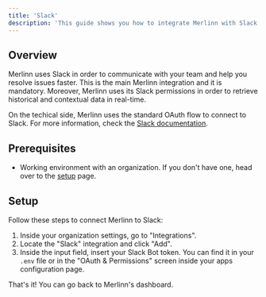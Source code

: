 ```yaml
---
title: 'Slack'
description: 'This guide shows you how to integrate Merlinn with Slack.'
---
```


## Overview

Merlinn uses Slack in order to communicate with your team and help you resolve issues faster. This is the main
Merlinn integration and it is mandatory. Moreover, Merlinn uses its Slack permissions in order to retrieve historical and contextual data in real-time.

On the techical side, Merlinn uses the standard OAuth flow to connect to Slack. For more information, check the [Slack documentation](https://api.slack.com/authentication/oauth-v2).

## Prerequisites

- Working environment with an organization. If you don't have one, head over to the [setup](../02-Getting%20started/01-Setup%20Merlinn.md) page.

## Setup

Follow these steps to connect Merlinn to Slack:

1. Inside your organization settings, go to "Integrations".
2. Locate the "Slack" integration and click "Add".
3. Inside the input field, insert your Slack Bot token. You can find it in your `.env` file or in the "OAuth & Permissions" screen inside your apps configuration page.

That's it! You can go back to Merlinn's dashboard.